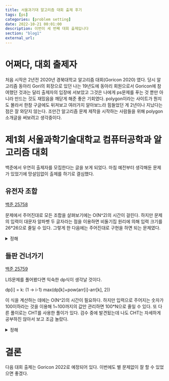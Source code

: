 ```yaml
---
title: 서울과기대 알고리즘 대회 출제 후기
tags: [ps]
categories: [problem setting]
date: 2022-10-21 00:01:00
description: 이번이 세 번째 대회 출제입니다
section: "blog1"
external_url:
---
```

# 어쩌다, 대회 출제자
처음 시작은 2년전 2020년 경북대학교 알고리즘 대회(Goricon 2020) 였다. 당시 알고리즘 동아리 Gori의 회장으로 있던 나는 19년도에 동아리 회원으로서 Goricon에 참여했던 것과는 달리 출제자의 입장에 서보았고 그것은 나에게 ps문제를 푸는 것 뿐만 아니라 만드는 것도 재밌음을 깨닫게 해준 좋은 기회였다. polygon이라는 사이트가 뭔지도 몰라서 한참 구글에도 뒤져보고 여러가지 알아보느라 힘들었던 게 2년이나 지났다는 점은 잘 와닫지 않는다. 조만간 알고리즘 문제 제작을 시작하는 사람들을 위해 polygon 소개글을 써보려고 생각중이다.

# 제1회 서울과학기술대학교 컴퓨터공학과 알고리즘 대회
백준에서 우연히 출제자를 모집한다는 글을 보게 되었다. 마침 예전부터 생각해둔 문제가 있었기에 망설임없이 출제를 하기로 결심했다.

## 유전자 조합
[백준 25758](https://www.acmicpc.net/problem/25758)

문제에서 주어진대로 모든 조합을 살펴보기에는 O(N^2)의 시간이 걸린다. 하지만 문제의 입력이 대문자 알파벳 두 글자라는 점을 이용하면 비둘기집 원리에 의해 입력 크기를 26*26으로 줄일 수 있다. 그렇게 한 다음에는 주어진대로 구현을 하면 되는 문제였다.

<details>
<summary>정해</summary>
<div markdown="1">

```cpp
#include <bits/stdc++.h>
using namespace std;

vector<string> arr;
int n;
bool chk[26];
int cnt[1000];

int str_to_int(string& s)
{
    return (s[0]-'A') + (s[1]-'A')*26;
}

string int_to_str(int i)
{
    string s;
    s.push_back(i%26+'A');
    s.push_back(i/26+'A');
    return s;
}

int main()
{
    cin>>n;
    arr.resize(n);
    for(int i=0;i<n;++i)
    {
        cin>>arr[i];
        cnt[str_to_int(arr[i])]++;
    }
    for(int i=0;i<1000;++i)
    {
        if(cnt[i] > 1)
        {
            string s = int_to_str(i);
            chk[max(s[0], s[1])-'A'] = true;
        }
    }
    sort(arr.begin(),arr.end());
    arr.erase(unique(arr.begin(),arr.end()), arr.end());
    for(int i=0;i<arr.size();++i)
    {
        for(int j=i+1;j<arr.size();++j)
        {
            chk[max(arr[i][0],arr[j][1])-'A'] = true;
            chk[max(arr[j][0],arr[i][1])-'A'] = true;
        }
    }
    vector<char> ret;
    for(int i=0;i<26;++i)
    {
        if(chk[i])
            ret.push_back(i+'A');
    }
    cout<<ret.size()<<'\n';
    for(auto i : ret)
    {
        cout<<i<<' ';
    }
    return 0;
}
```

</div>
</details>

## 들판 건너가기
[백준 25759](https://www.acmicpc.net/problem/25759)

LIS문제를 풀어봤다면 익숙한 dp식이 생각날 것이다.

dp[i] = k: (1 -> i-1) max(dp[k]+pow(arr[i]-arr[k], 2))

이 식을 계산하는 데에는 O(N^2)의 시간이 필요하다. 하지만 입력으로 주어지는 숫자가 100이하라는 것을 이용해 1~100까지의 값만 관리하면 100*N으로 줄일 수 있다. 또 다른 풀이로는 CHT를 사용한 풀이가 있다. 검수 중에 발견됬는데 나도 CHT는 자세하게 공부하진 않아서 보고 조금 놀랐다.

<details>
<summary>정해</summary>
<div markdown="1">

```cpp
#include <bits/stdc++.h>
using namespace std;
#define int ll
typedef long long ll;

int dp[100100];
int num_max[110];
int arr[100100];

int32_t main() {
    int n;
    cin>>n;
    memset(num_max, -1, sizeof(num_max));
    for(int i=0;i<n;++i)
    {
        cin>>arr[i];
    }
    for(int i=0;i<n;++i)
    {
        for(int j=1;j<=100;++j)
        {
            if(num_max[j] == -1)
                continue;
            dp[i] = max(dp[i], num_max[j]+(arr[i]-j)*(arr[i]-j));
        }
        num_max[arr[i]] = max(num_max[arr[i]], dp[i]);
    }
    cout<<dp[n-1];
    return 0;
}
```
</div>
</details>

# 결론
다음 대회 출제는 Goricon 2022로 예정되어 있다. 이번에도 별 문제없이 잘 할 수 있었으면 좋겠다.